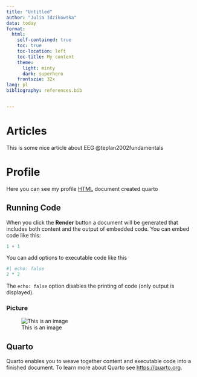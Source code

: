 ```yaml
---
title: "Untitled"
author: "Julia Idzikowska"
data: today 
format:
  html:
    self-contained: true
    toc: true
    toc-location: left
    toc-title: My content
    theme:
      light: minty
      dark: superhero
    frontszie: 32x
lang: pl
bibliography: references.bib


---
```

# Articles

This is some nice article about EEG @teplan2002fundamentals


# Profile

Here you can see my profile [HTML](myfile.html) document created quarto 

## Running Code

When you click the **Render** button a document will be generated that includes both content and the output of embedded code. You can embed code like this:

```r
1 + 1
```

You can add options to executable code like this 

```r
#| echo: false
2 * 2
```

The `echo: false` option disables the printing of code (only output is displayed).

### Picture

![This is an image](img/b4.png)


## Quarto

Quarto enables you to weave together content and executable code into a finished document. To learn more about Quarto see <https://quarto.org>.




